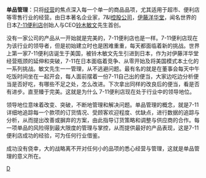 {{多個問題|
{{unreferenced|time=2011-05-02T09:23:39+00:00}}
{{non-free|time=2011-05-02T09:23:39+00:00}}
{{Advert|time=2019-05-24T12:52:07+00:00}}
}}
'''单品管理'''：只将[[经营|经营]]的焦点深入每一个单一的商品品项，尤其适用于超市、便利店等零售行业的经营。由日本著名企业家，7&I[[控股公司|控股公司]]，[[伊藤洋华堂|伊藤洋华堂]]，闻名世界的日本[[7-11便利店|7-11便利店]]创始人与CEO[[铃木敏文|铃木敏文]]先生首创。{{来源请求}}

没有一家公司的产品从一开始就是完美的，7-11便利店也是一样。7-11便利店现在为该行业的领导者，但是初始建立时也是困难重重，每天都面临着新的挑战。世界上第一家7-11便利店诞生于美国，被铃木敏文先生引进到日本，作为对伊藤洋华堂经营瓶颈的延伸和突破，7-11在日本面临着竞争、从零开始及将美国模式本土化的一系列挑战。敏文先生一一管理，从不逃避问题。最有名的就是在董事会每天中午吃饭时间坐在一起开会，每人面前摆着一份7-11自己出的便当，大家边吃边分析便当是否好吃，有哪些不足之处，怎么改进。下次拿出同样的改良后的便当，看是否有进步。直至臻于完美。这就是为什么 7-11便利店现在处于行业中的领导地位。

领导地位意味着改变、突破，不断地管理和解决问题。单品管理的概念，就是7-11详细地追踪每一个款项的订货情况、受顾客欢迎程度、优缺点，进行数据的追踪与分析，从而提出改善或摒弃的方案，由此指导订货策略和调整与供应商的合作。每一项单品的风险得到最大限度的管理与掌控，从而提供最好的产品表现，这是7-11便利店成功的经验，可为任何行业借鉴。

成功没有侥幸，大的战略离不开对任何小的品项的悉心经营与管理，这就是单品管理的意义所在。

[[category:管理学|D]]